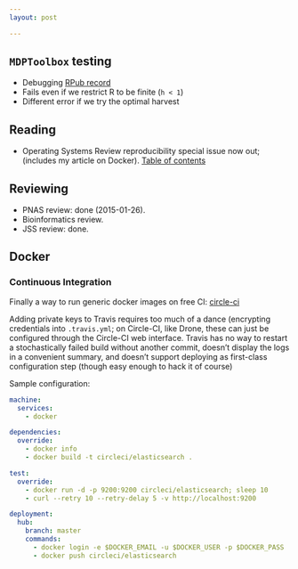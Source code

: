 ```yaml
---
layout: post

---
```





`MDPToolbox` testing
------------------

- Debugging [RPub record](http://rpubs.com/cboettig/55260)
- Fails even if we restrict R to be finite (`h < 1`)
- Different error if we try the optimal harvest




Reading 
-------

- Operating Systems Review reproducibility special issue now out; (includes my article on Docker). [Table of contents](http://dl.acm.org/citation.cfm?id=2723872&picked=prox&cfid=475356683&cftoken=29119830)


Reviewing
----------

- PNAS review: done (2015-01-26).
- Bioinformatics review. 
- JSS review: done. 


Docker
------


### Continuous Integration ###

Finally a way to run generic docker images on free CI: [circle-ci](https://circleci.com/docs/docker)

Adding private keys to Travis requires too much of a dance (encrypting credentials into `.travis.yml`; on Circle-CI, like Drone, these can just be configured through the Circle-CI web interface.  Travis has no way to restart a stochastically failed build without another commit, doesn't display the logs in  a convenient summary, and doesn't support deploying as first-class configuration step (though easy enough to hack it of course)




Sample configuration:

```yaml
machine:
  services:
    - docker

dependencies:
  override:
    - docker info
    - docker build -t circleci/elasticsearch .

test:
  override:
    - docker run -d -p 9200:9200 circleci/elasticsearch; sleep 10
    - curl --retry 10 --retry-delay 5 -v http://localhost:9200

deployment:
  hub:
    branch: master
    commands:
      - docker login -e $DOCKER_EMAIL -u $DOCKER_USER -p $DOCKER_PASS
      - docker push circleci/elasticsearch
```
